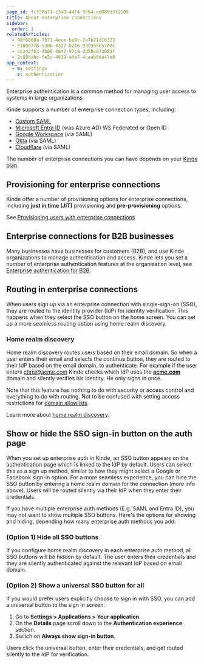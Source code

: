 ```yaml
---
page_id: fcf28a71-c3a8-4474-9564-ad089d3f2105
title: About enterprise connections
sidebar:
  order: 1
relatedArticles:
  - 98f6868a-7871-4ece-ba9c-2a7b21d1b322
  - e100d77b-530b-4327-8216-93c955657e0c
  - cc242fb3-4b06-4842-97c8-dd58e87308df
  - 2c58dabc-fe5c-4919-ade7-4caab8da47e8
app_context:
  - m: settings
    s: authentication
---
```


Enterprise authentication is a common method for managing user access to systems in large organizations.

Kinde supports a number of enterprise connection types, including:

- [Custom SAML](/authenticate/enterprise-connections/custom-saml/)
- [Microsoft Entra ID](/authenticate/enterprise-connections/azure/) (was Azure AD) WS Federated or Open ID
- [Google Workspace](/authenticate/enterprise-connections/custom-saml-google-workspace/) (via SAML)
- [Okta](/authenticate/enterprise-connections/okta-saml-connection/) (via SAML)
- [Cloudflare](/authenticate/enterprise-connections/cloudflare-saml/) (via SAML)

<Aside type="upgrade">

The number of enterprise connections you can have depends on your [Kinde plan](https://kinde.com/pricing/).

</Aside>

## Provisioning for enterprise connections

Kinde offer a number of provisioning options for enterprise connections, including **just in time (JIT)** provisioning and **pre-provisioning** options.

See [Provisioning users with enterprise connections](/authenticate/enterprise-connections/provision-users-enterprise/)

## Enterprise connections for B2B businesses

Many businesses have businesses for customers (B2B), and use Kinde organizations to manage authentication and access. Kinde lets you set a number of enterprise authentication features at the organization level, see [Enterprise authentication for B2B](/authenticate/enterprise-connections/enterprise-connections-b2b/).

## Routing in enterprise connections

When users sign up via an enterprise connection with single-sign-on (SSO), they are routed to the identity provider (IdP) for identity verification. This happens when they select the SSO button on the home screen. You can set up a more seamless routing option using home realm discovery.

### Home realm discovery

Home realm discovery routes users based on their email domain. So when a user enters their email and selects the continue button, they are routed to their IdP based on the email domain, to authenticate. For example if the user enters [chris@acme.com](mailto:chris@acme.com) Kinde checks which IdP uses the [**acme.com**](http://acme.com/) domain and silently verifies his identity. He only signs in once.

Note that this feature has nothing to do with security or access control and everything to do with routing. Not to be confused with setting access restrictions for [domain allowlists](/authenticate/enterprise-connections/enterprise-connections-b2b/#restrict-org-access-via-connections).

Learn more about [home realm discovery](/authenticate/enterprise-connections/home-realm-discovery/).

## Show or hide the SSO sign-in button on the auth page

When you set up enterprise auth in Kinde, an SSO button appears on the authentication page which is linked to the IdP by default. Users can select this as a sign up method, similar to how they might select a Google or Facebook sign-in option. For a more seamless experience, you can hide the SSO button by entering a home realm domain for the connection (more info above). Users will be routed silently via their IdP when they enter their credentials.

If you have multiple enterprise auth methods (E.g. SAML and Entra ID), you may not want to show multiple SSO buttons. Here's the options for showing and hiding, depending how many enterprise auth methods you add:

### (Option 1) Hide all SSO buttons

If you configure home realm discovery in each enterprise auth method, all SSO buttons will be hidden by default. The user enters their credentials and they are silently authenticated against the relevant IdP based on email domain.

### (Option 2) Show a universal SSO button for all

If you would prefer users explicitly choose to sign in with SSO, you can add a universal button to the sign in screen. 

1. Go to **Settings > Applications > Your application**.
2. On the **Details** page scroll down to the **Authentication experience** section. 
3. Switch on **Always show sign-in button**.

Users click the universal button, enter their credentials, and get routed silently to the IdP for verification. 
